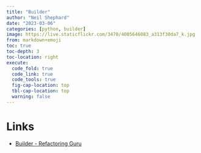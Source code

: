 ```yaml
---
title: "Builder"
author: "Neil Shephard"
date: "2023-03-06"
categories: [python, builder]
image: https://live.staticflickr.com/3470/4005646083_a313f30da7_k.jpg
from: markdown+emoji
toc: true
toc-depth: 3
toc-location: right
execute:
  code_fold: true
  code_link: true
  code_tools: true
  fig-cap-location: top
  tbl-cap-location: top
  warning: false
---
```



# Links

* [Builder - Refactoring Guru](https://refactoring.guru/design-patterns/builder)
